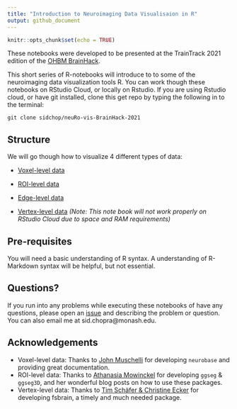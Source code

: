 ```yaml
---
title: "Introduction to Neuroimaging Data Visualisaion in R"
output: github_document
---
```


```r
knitr::opts_chunk$set(echo = TRUE)
```



These notebooks were developed to be presented at the TrainTrack 2021 edition of the [OHBM BrainHack](https://ohbm.github.io/hackathon2021/).

This short series of R-notebooks will introduce to to some of the neuroimaging data visualization tools  R. You can work though these notebooks on RStudio Cloud, or locally on Rstudio. If you are using Rstudio cloud, or have git installed, clone this get repo by typing the following in to the terminal: 

`git clone sidchop/neuRo-vis-BrainHack-2021`


## Structure 
        
We will go though how to visualize 4 different types of data: 

* [Voxel-level data](https://github.com/sidchop/neuRo-vis-BrainHack-2021/blob/main/nifti.Rmd) \

* [ROI-level data](https://github.com/sidchop/neuRo-vis-BrainHack-2021/blob/main/roi.Rmd) \

* [Edge-level data](https://github.com/sidchop/neuRo-vis-BrainHack-2021/blob/main/edge.Rmd)  \

* [Vertex-level data](https://github.com/sidchop/neuRo-vis-BrainHack-2021/blob/main/vertex.Rmd) *(Note: This note book will not work properly on RStudio Cloud due to space and RAM requirements)* \
 

## Pre-requisites

You will need a basic understanding of R syntax. A understanding of R-Markdown syntax will be helpful, but not essential. 


## Questions?
If you run into any problems while executing these notebooks of have any questions,
please open an [issue](https://github.com/sidchop/neuRo-vis-BrainHack-2021/issues) and describing the problem or question. You can also email me at sid.chopra@monash.edu. 


## Acknowledgements
 * Voxel-level data: Thanks to [John Muschelli](https://github.com/muschellij2) for developing `neurobase` and providing great documentation. 
 * ROI-level data: Thanks to [Athanasia Mowinckel](https://github.com/Athanasiamo) for developing `ggseg` & `ggseg3D`, and her wonderful blog posts on how to use these packages. 
 * Vertex-level data: Thanks to [Tim Schäfer & Christine Ecker](https://github.com/dfsp-spirit/fsbrain) for developing fsbrain, a timely and much needed package. 




